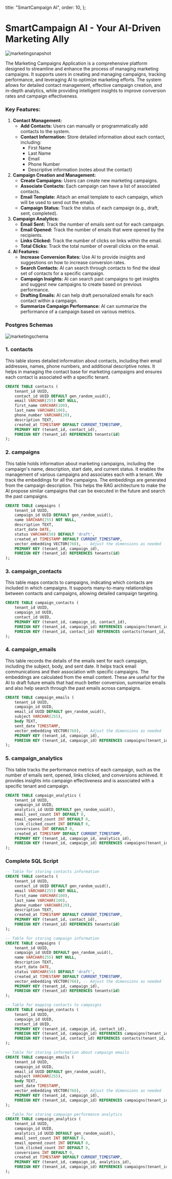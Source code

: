 
  title: "SmartCampaign AI",
  order: 10,
};

# SmartCampaign AI - Your AI-Driven Marketing Ally

![marketingsnapshot](/docs/marketingsnapshot.png)

The Marketing Campaigns Application is a comprehensive platform designed to streamline and enhance the process of managing marketing campaigns. It supports users in creating and managing campaigns, tracking performance, and leveraging AI to optimize marketing efforts. The system allows for detailed contact management, effective campaign creation, and in-depth analytics, while providing intelligent insights to improve conversion rates and campaign effectiveness.

### Key Features:

1. **Contact Management:**
    - **Add Contacts:** Users can manually or programmatically add contacts to the system.
    - **Contact Information:** Store detailed information about each contact, including:
        - First Name
        - Last Name
        - Email
        - Phone Number
        - Descriptive information (notes about the contact)
2. **Campaign Creation and Management:**
    - **Create Campaigns:** Users can create new marketing campaigns.
    - **Associate Contacts:** Each campaign can have a list of associated contacts.
    - **Email Template:** Attach an email template to each campaign, which will be used to send out the emails.
    - **Campaign Status:** Track the status of each campaign (e.g., draft, sent, completed).
3. **Campaign Analytics:**
    - **Email Sent:** Track the number of emails sent out for each campaign.
    - **Email Opened:** Track the number of emails that were opened by the recipients.
    - **Links Clicked:** Track the number of clicks on links within the email.
    - **Total Clicks:** Track the total number of overall clicks on the email.
4. **AI Features:**
    - **Increase Conversion Rates:** Use AI to provide insights and suggestions on how to increase conversion rates.
    - **Search Contacts:** AI can search through contacts to find the ideal set of contacts for a specific campaign.
    - **Campaign Insights:** AI can search past campaigns to get insights and suggest new campaigns to create based on previous performance.
    - **Drafting Emails:** AI can help draft personalized emails for each contact within a campaign.
    - **Summarize Campaign Performance:** AI can summarize the performance of a campaign based on various metrics.

### Postgres Schemas

![marketingschema](/docs/marketingschema.png)

### 1. contacts

This table stores detailed information about contacts, including their email addresses, names, phone numbers, and additional descriptive notes. It helps in managing the contact base for marketing campaigns and ensures each contact is associated with a specific tenant.

```sql
CREATE TABLE contacts (
    tenant_id UUID,
    contact_id UUID DEFAULT gen_random_uuid(),
    email VARCHAR(255) NOT NULL,
    first_name VARCHAR(100),
    last_name VARCHAR(100),
    phone_number VARCHAR(20),
    description TEXT,
    created_at TIMESTAMP DEFAULT CURRENT_TIMESTAMP,
    PRIMARY KEY (tenant_id, contact_id),
    FOREIGN KEY (tenant_id) REFERENCES tenants(id)
);
```

### 2. campaigns

This table holds information about marketing campaigns, including the campaign's name, description, start date, and current status. It enables the management of various campaigns and associates each with a tenant. We track the embeddings for all the campaigns. The embeddings are generated from the campaign description. This helps the RAG architecture to make the AI propose similar campaigns that can be executed in the future and search the past campaigns.

```sql
CREATE TABLE campaigns (
    tenant_id UUID,
    campaign_id UUID DEFAULT gen_random_uuid(),
    name VARCHAR(255) NOT NULL,
    description TEXT,
    start_date DATE,
    status VARCHAR(50) DEFAULT 'draft',
    created_at TIMESTAMP DEFAULT CURRENT_TIMESTAMP,
    vector_embedding VECTOR(768), -- Adjust the dimensions as needed
    PRIMARY KEY (tenant_id, campaign_id),
    FOREIGN KEY (tenant_id) REFERENCES tenants(id)
);
```

### 3. campaign_contacts

This table maps contacts to campaigns, indicating which contacts are included in which campaigns. It supports many-to-many relationships between contacts and campaigns, allowing detailed campaign targeting.

```sql
CREATE TABLE campaign_contacts (
    tenant_id UUID,
    campaign_id UUID,
    contact_id UUID,
    PRIMARY KEY (tenant_id, campaign_id, contact_id),
    FOREIGN KEY (tenant_id, campaign_id) REFERENCES campaigns(tenant_id, campaign_id),
    FOREIGN KEY (tenant_id, contact_id) REFERENCES contacts(tenant_id, contact_id)
);
```

### 4. campaign_emails

This table records the details of the emails sent for each campaign, including the subject, body, and sent date. It helps track email communications and their association with specific campaigns. The embeddings are calculated from the email content. These are useful for the AI to draft future emails that had much better conversion, summarize emails and also help search through the past emails across campaigns.

```sql
CREATE TABLE campaign_emails (
    tenant_id UUID,
    campaign_id UUID,
    email_id UUID DEFAULT gen_random_uuid(),
    subject VARCHAR(255),
    body TEXT,
    sent_date TIMESTAMP,
    vector_embedding VECTOR(768), -- Adjust the dimensions as needed
    PRIMARY KEY (tenant_id, campaign_id),
    FOREIGN KEY (tenant_id, campaign_id) REFERENCES campaigns(tenant_id, campaign_id)
);
```

### 5. campaign_analytics

This table tracks the performance metrics of each campaign, such as the number of emails sent, opened, links clicked, and conversions achieved. It provides insights into campaign effectiveness and is associated with a specific tenant and campaign.

```sql
CREATE TABLE campaign_analytics (
    tenant_id UUID,
    campaign_id UUID,
    analytics_id UUID DEFAULT gen_random_uuid(),
    email_sent_count INT DEFAULT 0,
    email_opened_count INT DEFAULT 0,
    link_clicked_count INT DEFAULT 0,
    conversions INT DEFAULT 0,
    created_at TIMESTAMP DEFAULT CURRENT_TIMESTAMP,
    PRIMARY KEY (tenant_id, campaign_id, analytics_id),
    FOREIGN KEY (tenant_id, campaign_id) REFERENCES campaigns(tenant_id, campaign_id)
);
```

### Complete SQL Script

```sql
-- Table for storing contacts information
CREATE TABLE contacts (
    tenant_id UUID,
    contact_id UUID DEFAULT gen_random_uuid(),
    email VARCHAR(255) NOT NULL,
    first_name VARCHAR(100),
    last_name VARCHAR(100),
    phone_number VARCHAR(20),
    description TEXT,
    created_at TIMESTAMP DEFAULT CURRENT_TIMESTAMP,
    PRIMARY KEY (tenant_id, contact_id),
    FOREIGN KEY (tenant_id) REFERENCES tenants(id)
);

-- Table for storing campaign information
CREATE TABLE campaigns (
    tenant_id UUID,
    campaign_id UUID DEFAULT gen_random_uuid(),
    name VARCHAR(255) NOT NULL,
    description TEXT,
    start_date DATE,
    status VARCHAR(50) DEFAULT 'draft',
    created_at TIMESTAMP DEFAULT CURRENT_TIMESTAMP,
    vector_embedding VECTOR(768), -- Adjust the dimensions as needed
    PRIMARY KEY (tenant_id, campaign_id),
    FOREIGN KEY (tenant_id) REFERENCES tenants(id)
);

-- Table for mapping contacts to campaigns
CREATE TABLE campaign_contacts (
    tenant_id UUID,
    campaign_id UUID,
    contact_id UUID,
    PRIMARY KEY (tenant_id, campaign_id, contact_id),
    FOREIGN KEY (tenant_id, campaign_id) REFERENCES campaigns(tenant_id, campaign_id),
    FOREIGN KEY (tenant_id, contact_id) REFERENCES contacts(tenant_id, contact_id)
);

-- Table for storing information about campaign emails
CREATE TABLE campaign_emails (
    tenant_id UUID,
    campaign_id UUID,
    email_id UUID DEFAULT gen_random_uuid(),
    subject VARCHAR(255),
    body TEXT,
    sent_date TIMESTAMP,
    vector_embedding VECTOR(768), -- Adjust the dimensions as needed
    PRIMARY KEY (tenant_id, campaign_id),
    FOREIGN KEY (tenant_id, campaign_id) REFERENCES campaigns(tenant_id, campaign_id)
);

-- Table for storing campaign performance analytics
CREATE TABLE campaign_analytics (
    tenant_id UUID,
    campaign_id UUID,
    analytics_id UUID DEFAULT gen_random_uuid(),
    email_sent_count INT DEFAULT 0,
    email_opened_count INT DEFAULT 0,
    link_clicked_count INT DEFAULT 0,
    conversions INT DEFAULT 0,
    created_at TIMESTAMP DEFAULT CURRENT_TIMESTAMP,
    PRIMARY KEY (tenant_id, campaign_id, analytics_id),
    FOREIGN KEY (tenant_id, campaign_id) REFERENCES campaigns(tenant_id, campaign_id)
);
```